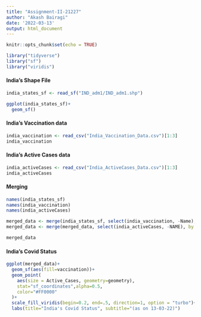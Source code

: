 ```yaml
---
title: "Assignment-II-21227"
author: "Akash Bairagi"
date: '2022-03-13'
output: html_document
---
```


```r
knitr::opts_chunk$set(echo = TRUE)
```


```r
library("tidyverse")
library("sf")
library("viridis")
```


#### India's Shape File
```r
india_states_sf <- read_sf("IND_adm1/IND_adm1.shp")

ggplot(india_states_sf)+
  geom_sf()
```



#### India's Vaccination data
```r
india_vaccination <- read_csv("India_Vaccination_Data.csv")[1:3]
india_vaccination
```

#### India's Active Cases data
```r
india_activeCases <- read_csv("India_ActiveCases_Data.csv")[1:3]
india_activeCases
```


#### Merging
```r
names(india_states_sf)
names(india_vaccination)
names(india_activeCases) 

merged_data <- merge(india_states_sf, select(india_vaccination, -Name), by.x="ID_1", by.y="ID")
merged_data <- merge(merged_data, select(india_activeCases, -NAME), by.x="ID_1", by.y="ID")

merged_data
```

#### India's Covid Status
```r

ggplot(merged_data)+
  geom_sf(aes(fill=vaccination))+
  geom_point(
    aes(size = Active_Cases, geometry=geometry),
    stat="sf_coordinates",alpha=0.5,
    color="#FF0000"
  )+ 
  scale_fill_viridis(begin=0.2, end=.5, direction=1, option = "turbo")+
  labs(title="India's Covid Status", subtitle="(as on 13-03-22)")
  
```


